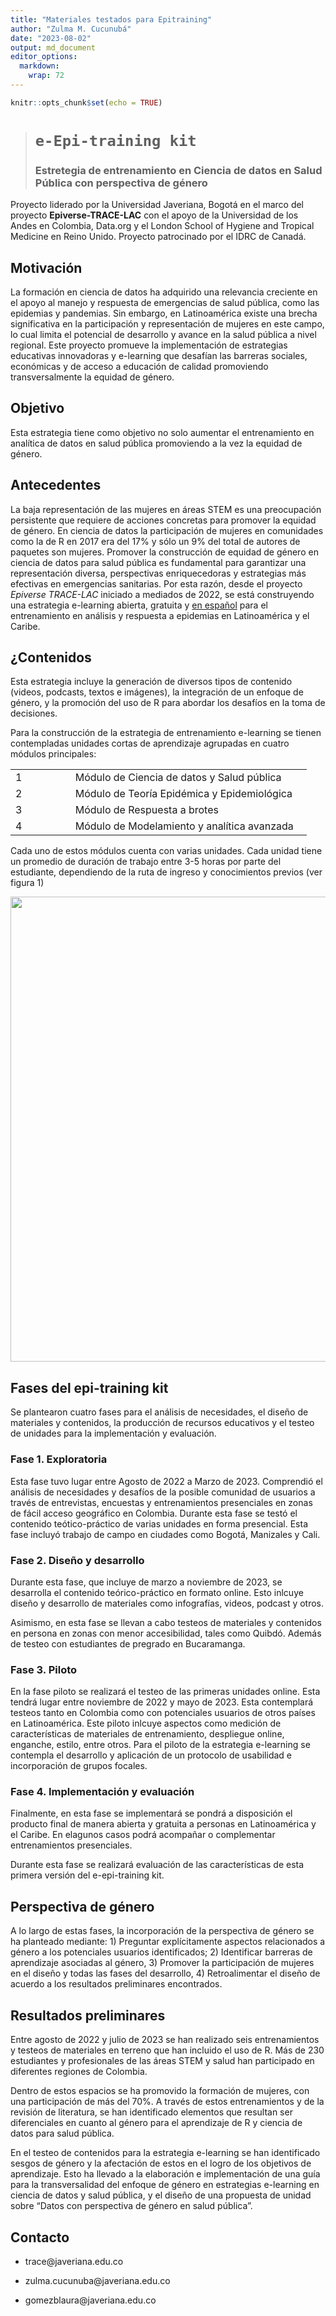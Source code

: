 ```yaml
---
title: "Materiales testados para Epitraining"
author: "Zulma M. Cucunubá"
date: "2023-08-02"
output: md_document
editor_options: 
  markdown: 
    wrap: 72
---
```


```r
knitr::opts_chunk$set(echo = TRUE)
```

> # `e-Epi-training kit`
>
> ### **Estretegia de entrenamiento en Ciencia de datos en Salud Pública con perspectiva de género**

Proyecto liderado por la Universidad Javeriana, Bogotá en el marco del
proyecto **Epiverse-TRACE-LAC** con el apoyo de la Universidad de los
Andes en Colombia, Data.org y el London School of Hygiene and Tropical
Medicine en Reino Unido. Proyecto patrocinado por el IDRC de Canadá.

## **Motivación**

La formación en ciencia de datos ha adquirido una relevancia creciente
en el apoyo al manejo y respuesta de emergencias de salud pública, como
las epidemias y pandemias. Sin embargo, en Latinoamérica existe una
brecha significativa en la participación y representación de mujeres en
este campo, lo cual limita el potencial de desarrollo y avance en la
salud pública a nivel regional. Este proyecto promueve la implementación
de estrategias educativas innovadoras y e-learning que desafían las
barreras sociales, económicas y de acceso a educación de calidad
promoviendo transversalmente la equidad de género.

## **Objetivo**

Esta estrategia tiene como objetivo no solo aumentar el entrenamiento en
analítica de datos en salud pública promoviendo a la vez la equidad de
género.

## **Antecedentes**

La baja representación de las mujeres en áreas STEM es una preocupación
persistente que requiere de acciones concretas para promover la equidad
de género. En ciencia de datos la participación de mujeres en
comunidades como la de R en 2017 era del 17% y sólo un 9% del total de
autores de paquetes son mujeres. Promover la construcción de equidad de
género en ciencia de datos para salud pública es fundamental para
garantizar una representación diversa, perspectivas enriquecedoras y
estrategias más efectivas en emergencias sanitarias. Por esta razón,
desde el proyecto *Epiverse TRACE-LAC* iniciado a mediados de 2022, se
está construyendo una estrategia e-learning abierta, gratuita y [en
español]{.underline} para el entrenamiento en análisis y respuesta a
epidemias en Latinoamérica y el Caribe.

## **¿Contenidos**

Esta estrategia incluye la generación de diversos tipos de contenido
(videos, podcasts, textos e imágenes), la integración de un enfoque de
género, y la promoción del uso de R para abordar los desafíos en la toma
de decisiones.

Para la construcción de la estrategia de entrenamiento e-learning se
tienen contempladas unidades cortas de aprendizaje agrupadas en cuatro
módulos principales:

+-------------+-----------------------------------------------------+
| | 1         | Módulo de Ciencia de datos y Salud pública          |
+-------------+-----------------------------------------------------+
| | 2         | Módulo de Teoría Epidémica y Epidemiológica         |
+-------------+-----------------------------------------------------+
| | 3         | Módulo de Respuesta a brotes                        |
+-------------+-----------------------------------------------------+
| | 4         | Módulo de Modelamiento y analítica avanzada         |
+-------------+-----------------------------------------------------+

Cada uno de estos módulos cuenta con varias unidades. Cada unidad tiene
un promedio de duración de trabajo entre 3-5 horas por parte del
estudiante, dependiendo de la ruta de ingreso y conocimientos previos
(ver figura 1)

![](img/unidades.png){width="744"}

## Fases del epi-training kit

Se plantearon cuatro fases para el análisis de necesidades, el diseño de
materiales y contenidos, la producción de recursos educativos y el
testeo de unidades para la implementación y evaluación.

### **Fase 1. Exploratoria**

Esta fase tuvo lugar entre Agosto de 2022 a Marzo de 2023. Comprendió el
análisis de necesidades y desafíos de la posible comunidad de usuarios a
través de entrevistas, encuestas y entrenamientos presenciales en zonas
de fácil acceso geográfico en Colombia. Durante esta fase se testó el
contenido teótico-práctico de varias unidades en forma presencial. Esta
fase incluyó trabajo de campo en ciudades como Bogotá, Manizales y Cali.

### **Fase 2. Diseño y desarrollo**

Durante esta fase, que incluye de marzo a noviembre de 2023, se
desarrolla el contenido teórico-práctico en formato online. Esto inlcuye
diseño y desarrollo de materiales como infografías, videos, podcast y
otros.

Asimismo, en esta fase se llevan a cabo testeos de materiales y
contenidos en persona en zonas con menor accesibilidad, tales como
Quibdó. Además de testeo con estudiantes de pregrado en Bucaramanga.

### **Fase 3. Piloto**

En la fase piloto se realizará el testeo de las primeras unidades
online. Esta tendrá lugar entre noviembre de 2022 y mayo de 2023. Esta
contemplará testeos tanto en Colombia como con potenciales usuarios de
otros países en Latinoamérica. Este piloto inlcuye aspectos como
medición de características de materiales de entrenamiento, despliegue
online, enganche, estilo, entre otros. Para el piloto de la estrategia
e-learning se contempla el desarrollo y aplicación de un protocolo de
usabilidad e incorporación de grupos focales.

### **Fase 4. Implementación y evaluación**

Finalmente, en esta fase se implementará se pondrá a disposición el
producto final de manera abierta y gratuita a personas en Latinoamérica
y el Caribe. En elagunos casos podrá acompañar o complementar
entrenamientos presenciales.

Durante esta fase se realizará evaluación de las características de esta
primera versión del e-epi-training kit.

## Perspectiva de género

A lo largo de estas fases, la incorporación de la perspectiva de género
se ha planteado mediante: 1) Preguntar explícitamente aspectos
relacionados a género a los potenciales usuarios identificados; 2)
Identificar barreras de aprendizaje asociadas al género, 3) Promover la
participación de mujeres en el diseño y todas las fases del desarrollo,
4) Retroalimentar el diseño de acuerdo a los resultados preliminares
encontrados.

## Resultados preliminares

Entre agosto de 2022 y julio de 2023 se han realizado seis
entrenamientos y testeos de materiales en terreno que han incluido el
uso de R. Más de 230 estudiantes y profesionales de las áreas STEM y
salud han participado en diferentes regiones de Colombia.

Dentro de estos espacios se ha promovido la formación de mujeres, con
una participación de más del 70%. A través de estos entrenamientos y de
la revisión de literatura, se han identificado elementos que resultan
ser diferenciales en cuanto al género para el aprendizaje de R y ciencia
de datos para salud pública.

En el testeo de contenidos para la estrategia e-learning se han
identificado sesgos de género y la afectación de estos en el logro de
los objetivos de aprendizaje. Esto ha llevado a la elaboración e
implementación de una guía para la transversalidad del enfoque de género
en estrategias e-learning en ciencia de datos y salud pública, y el
diseño de una propuesta de unidad sobre "Datos con perspectiva de género
en salud pública".

## Contacto

-   trace\@javeriana.edu.co

-   zulma.cucunuba\@javeriana.edu.co

-   gomezblaura\@javeriana.edu.co
